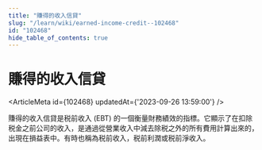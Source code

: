 ```yaml
---
title: "賺得的收入信貸"
slug: "/learn/wiki/earned-income-credit--102468"
id: "102468"
hide_table_of_contents: true
---
```



# 賺得的收入信貸

<ArticleMeta id={102468} updatedAt={'2023-09-26 13:59:00'} />
<div className='border-solid border-b border-t-0 my-4 border-[var(--ifm-color-gray-300)]' />

賺得的收入信貸是税前收入 (EBT) 的一個衡量財務績效的指標。它顯示了在扣除税金之前公司的收入，是通過從營業收入中減去除税之外的所有費用計算出來的，出現在損益表中。有時也稱為税前收入，税前利潤或税前淨收入。
